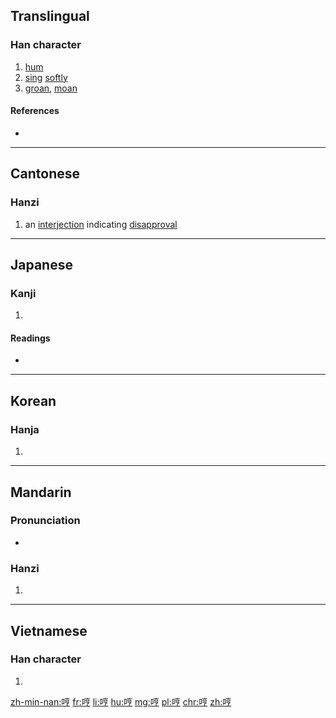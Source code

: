 ==Translingual==

===Han character===
{{Han char|rn=30|rad=口|as=07|sn=10|four=6002<sub>7</sub>|canj=口卜口弓 (RYRN)|ids=⿰[[口]][[亨]]}}

# [[hum]]
# [[sing]] [[soft]]ly
# [[groan]], [[moan]]

====References====
* {{Han ref|kx=0191.140|dkj=03679|dj=0410.260|hdz=10632.140|uh=54FC|ud=21756|bh=ADF3|bd=44531}}

----

==Cantonese==

===Hanzi===
{{yue-hanzi|jyut=[[hang1]], [[hng6]], [[ng1]]|y=hang1, hng6, ng1}}

# an [[interjection]] indicating [[disapproval]]

----

==Japanese==

===Kanji===
{{ja-kanji|grade=|rs=口07}}

# {{defn|lang=ja|sort=口07}}

====Readings====
* {{ja-readings|on=[[こう]] (kō), [[きょう]] (kyō)|kun=[[おびえる]] (obieru)}}

----

==Korean==

===Hanja===
{{ko-hanja|hangeul=형|rv=hyeong|mr=hyŏng}}

# {{defn|lang=ko|sort=口07}}

----

==Mandarin==

===Pronunciation===
* {{audio|Zh-heng.ogg|Audio|lang=cmn}}

===Hanzi===
{{cmn-hanzi|pin=[[hēng]] ([[heng1]])|wg=heng<sup>1</sup>}}

# {{defn|lang=cmn|sort=口07}}

----

==Vietnamese==

===Han character===
{{vi-hantu|hanh|rs=口07}}

# {{defn|lang=vi}}

[[zh-min-nan:哼]]
[[fr:哼]]
[[li:哼]]
[[hu:哼]]
[[mg:哼]]
[[pl:哼]]
[[chr:哼]]
[[zh:哼]]